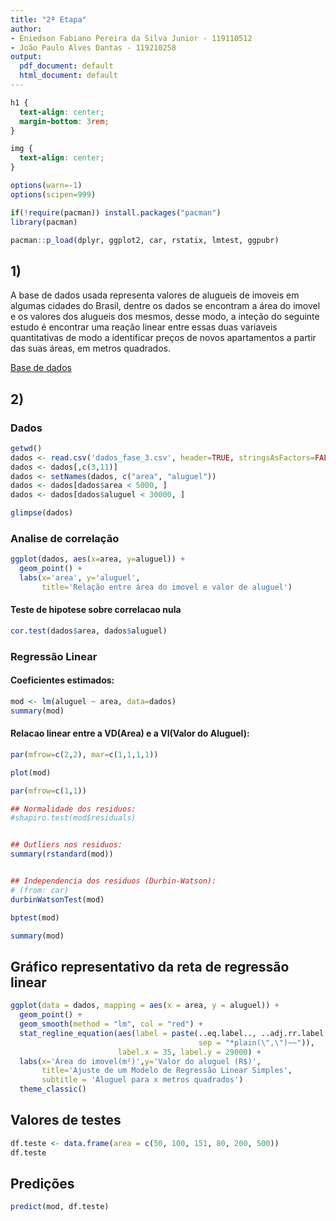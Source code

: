 ```yaml
---
title: "2ª Etapa"
author:
- Eniedson Fabiano Pereira da Silva Junior - 119110512
- João Paulo Alves Dantas - 119210258
output:
  pdf_document: default
  html_document: default
---
```


```css
h1 {
  text-align: center;
  margin-bottom: 3rem;
}

img {
  text-align: center;
}
```

```r
options(warn=-1)
options(scipen=999)

if(!require(pacman)) install.packages("pacman")
library(pacman)

pacman::p_load(dplyr, ggplot2, car, rstatix, lmtest, ggpubr)
```

## 1)

A base de dados usada representa valores de alugueis de imoveis em algumas cidades do Brasil, dentre os dados se encontram a área do imovel e os valores dos alugueis dos mesmos, desse modo, a inteção do seguinte estudo é encontrar uma reação linear entre essas duas variaveis quantitativas de modo a identificar preços de novos apartamentos a partir das suas áreas, em metros quadrados.

[Base de dados](https://www.kaggle.com/datasets/shwaubh/updated-brasilian-housing-to-rent)

## 2)

### Dados

```r
getwd()
dados <- read.csv('dados_fase_3.csv', header=TRUE, stringsAsFactors=FALSE)
dados <- dados[,c(3,11)]
dados <- setNames(dados, c("area", "aluguel"))
dados <- dados[dados$area < 5000, ]
dados <- dados[dados$aluguel < 30000, ]
```

```r
glimpse(dados)
```

### Analise de correlação

```r
ggplot(dados, aes(x=area, y=aluguel)) +
  geom_point() +
  labs(x='area', y='aluguel', 
       title='Relação entre área do imovel e valor de aluguel')
```

#### Teste de hipotese sobre correlacao nula
```r
cor.test(dados$area, dados$aluguel)
```

### Regressão Linear

#### Coeficientes estimados:  
```r
mod <- lm(aluguel ~ area, data=dados)
summary(mod)
```
#### Relacao linear entre a VD(Area) e a VI(Valor do Aluguel):  
  
```r
par(mfrow=c(2,2), mar=c(1,1,1,1))

plot(mod)

par(mfrow=c(1,1))
```

```r
## Normalidade dos residuos:
#shapiro.test(mod$residuals)


## Outliers nos residuos:
summary(rstandard(mod))


## Independencia dos residuos (Durbin-Watson):
# (from: car)
durbinWatsonTest(mod)

bptest(mod)

summary(mod)
```

## Gráfico representativo da reta de regressão linear

```r
ggplot(data = dados, mapping = aes(x = area, y = aluguel)) +
  geom_point() +
  geom_smooth(method = "lm", col = "red") +
  stat_regline_equation(aes(label = paste(..eq.label.., ..adj.rr.label..,
                                          sep = "*plain(\",\")~~")),
                        label.x = 35, label.y = 29000) +
  labs(x='Área do imovel(m²)',y='Valor do aluguel (R$)',
       title='Ajuste de um Modelo de Regressão Linear Simples',
       subtitle = 'Aluguel para x metros quadrados')
  theme_classic()
```

## Valores de testes
```r
df.teste <- data.frame(area = c(50, 100, 151, 80, 200, 500))
df.teste
```

## Predições
```r
predict(mod, df.teste)
```